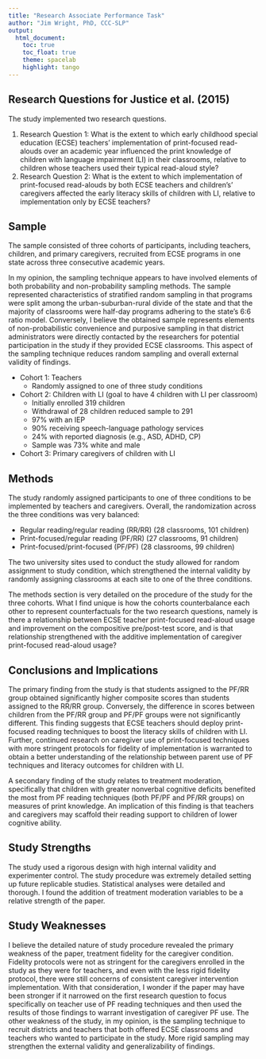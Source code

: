```yaml
---
title: "Research Associate Performance Task"
author: "Jim Wright, PhD, CCC-SLP"
output:
  html_document:
    toc: true
    toc_float: true
    theme: spacelab
    highlight: tango
---
```


## Research Questions for Justice et al. (2015)

The study implemented two research questions. 

  1. Research Question 1: What is the extent to which early childhood special education (ECSE) teachers’ implementation of print-focused read-alouds over an academic year influenced the print knowledge of children with language impairment (LI) in their classrooms, relative to children whose teachers used their typical read-aloud style?
  2. Research Question 2: What is the extent to which implementation of print-focused read-alouds by both ECSE teachers and children’s’ caregivers affected the early literacy skills of children with LI, relative to implementation only by ECSE teachers?
  
## Sample 

The sample consisted of three cohorts of participants, including teachers, children, and primary caregivers, recruited from ECSE programs in one state across three consecutive academic years. 

In my opinion, the sampling technique appears to have involved elements of both probability and non-probability sampling methods. The sample represented characteristics of stratified random sampling in that programs were split among the urban-suburban-rural divide of the state and that the majority of classrooms were half-day programs adhering to the state’s 6:6 ratio model. Conversely, I believe the obtained sample represents elements of non-probabilistic convenience and purposive sampling in that district administrators were directly contacted by the researchers for potential participation in the study if they provided ECSE classrooms. This aspect of the sampling technique reduces random sampling and overall external validity of findings. 

  * Cohort 1: Teachers
    + Randomly assigned to one of three study conditions 
  * Cohort 2: Children with LI (goal to have 4 children with LI per classroom)
    + Initially enrolled 319 children 
    + Withdrawal of 28 children reduced sample to 291
    + 97% with an IEP
    + 90% receiving speech-language pathology services 
    + 24% with reported diagnosis (e.g., ASD, ADHD, CP)
    + Sample was 73% white and male
  * Cohort 3: Primary caregivers of children with LI
  
## Methods 

The study randomly assigned participants to one of three conditions to be implemented by teachers and caregivers. Overall, the randomization across the three conditions was very balanced:

  * Regular reading/regular reading (RR/RR) (28 classrooms, 101 children)
  * Print-focused/regular reading (PF/RR) (27 classrooms, 91 children)
  * Print-focused/print-focused (PF/PF) (28 classrooms, 99 children)
  
The two university sites used to conduct the study allowed for random assignment to study condition, which strengthened the internal validity by randomly assigning classrooms at each site to one of the three conditions. 

The methods section is very detailed on the procedure of the study for the three cohorts. What I find unique is how the cohorts counterbalance each other to represent counterfactuals for the two research questions, namely is there a relationship between ECSE teacher print-focused read-aloud usage and improvement on the compositive pre/post-test score, and is that relationship strengthened with the additive implementation of caregiver print-focused read-aloud usage?

## Conclusions and Implications 

The primary finding from the study is that students assigned to the PF/RR group obtained significantly higher composite scores than students assigned to the RR/RR group. Conversely, the difference in scores between children from the PF/RR group and PF/PF groups were not significantly different. This finding suggests that ECSE teachers should deploy print-focused reading techniques to boost the literacy skills of children with LI. Further, continued research on caregiver use of print-focused techniques with more stringent protocols for fidelity of implementation is warranted to obtain a better understanding of the relationship between parent use of PF techniques and literacy outcomes for children with LI. 

A secondary finding of the study relates to treatment moderation, specifically that children with greater nonverbal cognitive deficits benefited the most from PF reading techniques (both PF/PF and PF/RR groups) on measures of print knowledge. An implication of this finding is that teachers and caregivers may scaffold their reading support to children of lower cognitive ability. 

## Study Strengths 

The study used a rigorous design with high internal validity and experimenter control. The study procedure was extremely detailed setting up future replicable studies. Statistical analyses were detailed and thorough. I found the addition of treatment moderation variables to be a relative strength of the paper. 

## Study Weaknesses 

I believe the detailed nature of study procedure revealed the primary weakness of the paper, treatment fidelity for the caregiver condition. Fidelity protocols were not as stringent for the caregivers enrolled in the study as they were for teachers, and even with the less rigid fidelity protocol, there were still concerns of consistent caregiver intervention implementation. With that consideration, I wonder if the paper may have been stronger if it narrowed on the first research question to focus specifically on teacher use of PF reading techniques and then used the results of those findings to warrant investigation of caregiver PF use. The other weakness of the study, in my opinion, is the sampling technique to recruit districts and teachers that both offered ECSE classrooms and teachers who wanted to participate in the study. More rigid sampling may strengthen the external validity and generalizability of findings. 
